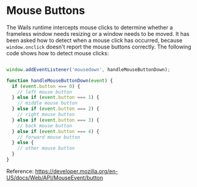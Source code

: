 # Mouse Buttons

The Wails runtime intercepts mouse clicks to determine whether a frameless window needs resizing or a window needs to be moved.
It has been asked how to detect when a mouse click has occurred, because `window.onclick` doesn't report the mouse buttons correctly. 
The following code shows how to detect mouse clicks:

```javascript

window.addEventListener('mousedown', handleMouseButtonDown);

function handleMouseButtonDown(event) {
  if (event.button === 0) {
    // left mouse button
  } else if (event.button === 1) {
    // middle mouse button
  } else if (event.button === 2) {
    // right mouse button
  } else if (event.button === 3) {
    // back mouse button
  } else if (event.button === 4) {
    // forward mouse button
  } else {
    // other mouse button
  }
}

```
Reference: https://developer.mozilla.org/en-US/docs/Web/API/MouseEvent/button
